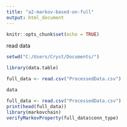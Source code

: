 ---
title: "a2-markov-based-on-full"
output: html_document
---

```{r setup, include=FALSE}
knitr::opts_chunk$set(echo = TRUE)
```

read data
```{r}
setwd("C:/Users/Cryst/Documents/")
```

```{r}
library(data.table)
```

```{r}
full_data <- read.csv("ProcessedData.csv")
```

```{r}
data
```

```{r}
full_data <- read.csv("ProcessedData.csv")
print(head(full_data))
library(markovchain)
verifyMarkovProperty(full_data$conn_type)
```


```{r}

```


```{r}

```


```{r}

```


```{r}

```


```{r}

```


```{r}

```


```{r}

```


```{r}

```


```{r}

```


```{r}

```


```{r}

```


```{r}

```


```{r}

```


```{r}

```


```{r}

```


